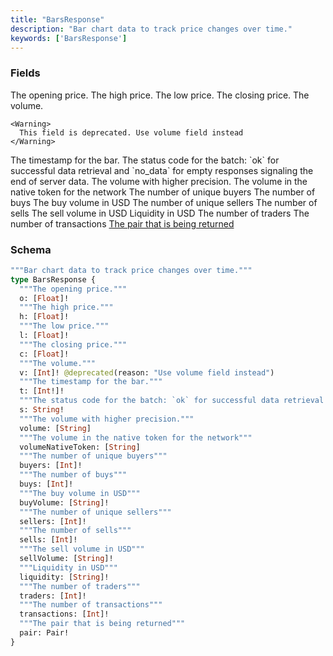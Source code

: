 ```yaml
---
title: "BarsResponse"
description: "Bar chart data to track price changes over time."
keywords: ['BarsResponse']
---
```


### Fields

<ResponseField name="o" type="[Float]!" required>
  The opening price.
</ResponseField>

<ResponseField name="h" type="[Float]!" required>
  The high price.
</ResponseField>

<ResponseField name="l" type="[Float]!" required>
  The low price.
</ResponseField>

<ResponseField name="c" type="[Float]!" required>
  The closing price.
</ResponseField>

<ResponseField name="v" type="[Int]!" required>
  The volume.
    
    <Warning>
      This field is deprecated. Use volume field instead
    </Warning>
</ResponseField>

<ResponseField name="t" type="[Int!]!" required>
  The timestamp for the bar.
</ResponseField>

<ResponseField name="s" type="String!" required>
  The status code for the batch: `ok` for successful data retrieval and `no_data` for empty responses signaling the end of server data.
</ResponseField>

<ResponseField name="volume" type="[String]">
  The volume with higher precision.
</ResponseField>

<ResponseField name="volumeNativeToken" type="[String]">
  The volume in the native token for the network
</ResponseField>

<ResponseField name="buyers" type="[Int]!" required>
  The number of unique buyers
</ResponseField>

<ResponseField name="buys" type="[Int]!" required>
  The number of buys
</ResponseField>

<ResponseField name="buyVolume" type="[String]!" required>
  The buy volume in USD
</ResponseField>

<ResponseField name="sellers" type="[Int]!" required>
  The number of unique sellers
</ResponseField>

<ResponseField name="sells" type="[Int]!" required>
  The number of sells
</ResponseField>

<ResponseField name="sellVolume" type="[String]!" required>
  The sell volume in USD
</ResponseField>

<ResponseField name="liquidity" type="[String]!" required>
  Liquidity in USD
</ResponseField>

<ResponseField name="traders" type="[Int]!" required>
  The number of traders
</ResponseField>

<ResponseField name="transactions" type="[Int]!" required>
  The number of transactions
</ResponseField>

<a href="/api-reference/types/pair">
  <ResponseField name="pair" type="Pair!" required>
    The pair that is being returned
  </ResponseField>
</a>

### Schema


```graphql 
"""Bar chart data to track price changes over time."""
type BarsResponse {
  """The opening price."""
  o: [Float]!
  """The high price."""
  h: [Float]!
  """The low price."""
  l: [Float]!
  """The closing price."""
  c: [Float]!
  """The volume."""
  v: [Int]! @deprecated(reason: "Use volume field instead")
  """The timestamp for the bar."""
  t: [Int!]!
  """The status code for the batch: `ok` for successful data retrieval and `no_data` for empty responses signaling the end of server data."""
  s: String!
  """The volume with higher precision."""
  volume: [String]
  """The volume in the native token for the network"""
  volumeNativeToken: [String]
  """The number of unique buyers"""
  buyers: [Int]!
  """The number of buys"""
  buys: [Int]!
  """The buy volume in USD"""
  buyVolume: [String]!
  """The number of unique sellers"""
  sellers: [Int]!
  """The number of sells"""
  sells: [Int]!
  """The sell volume in USD"""
  sellVolume: [String]!
  """Liquidity in USD"""
  liquidity: [String]!
  """The number of traders"""
  traders: [Int]!
  """The number of transactions"""
  transactions: [Int]!
  """The pair that is being returned"""
  pair: Pair!
}
```
